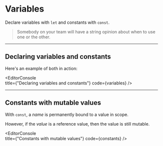 
# Variables

Declare variables with `let` and constants with `const`. 

> Somebody on your team will have a string opinion about when to use one or the other.

---

## Declaring variables and constants

Here's an example of both in action:

<EditorConsole   
  title={"Declaring variables and constants"}
  code={variables}
/>

---

## Constants with mutable values

With `const`, a _name_ is permanently bound to a value in scope. 

However, if the _value_ is a reference value, then the value is still mutable.

<EditorConsole   
  title={"Constants with mutable values"}
  code={constants}
/>
